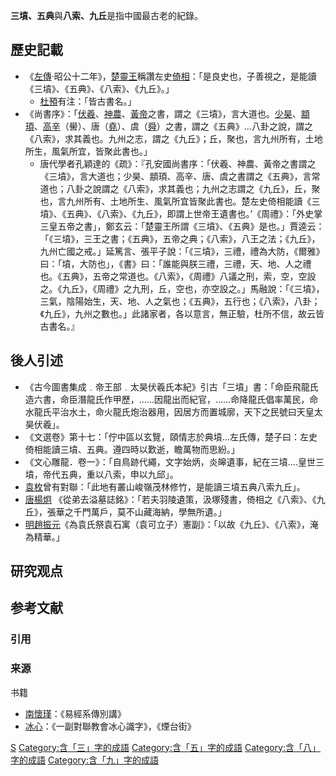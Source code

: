 '''三墳、五典'''與'''八索、九丘'''是指中國最古老的紀錄。

==歷史記載==
*《[[左傳|左傳]]·昭公十二年》，[[楚靈王|楚靈王]]稱讚左史[[倚相|倚相]]：「是良史也，子善視之，是能讀《三墳》、《五典》、《八索》、《九丘》。」
**[[杜預|杜預]]有注：「皆古書名。」
*《尚書序》：「[[伏羲|伏羲]]、[[神農|神農]]、[[黃帝|黃帝]]之書，謂之《三墳》，言大道也。[[少昊|少昊]]、[[顓頊|顓頊]]、[[嚳|高辛]]（嚳）、唐（[[堯|堯]]）、虞（[[舜|舜]]）之書，謂之《五典》...八卦之說，謂之《八索》，求其義也。九州之志，謂之《九丘》；丘，聚也，言九州所有，土地所生，風氣所宜，皆聚此書也。」
**唐代學者孔穎達的《疏》：『孔安國尚書序：「伏羲、神農、黃帝之書謂之《三墳》，言大道也；少昊、顓頊、高辛、唐、虞之書謂之《五典》，言常道也；八卦之說謂之《八索》，求其義也；九州之志謂之《九丘》，丘，聚也，言九州所有、土地所生、風氣所宜皆聚此書也。楚左史倚相能讀《三墳》、《五典》、《八索》、《九丘》，即謂上世帝王遺書也。’《周禮》：「外史掌三皇五帝之書」，鄭玄云：「楚靈王所謂《三墳》、《五典》是也。」賈逵云：「《三墳》，三王之書；《五典》，五帝之典；《八索》，八王之法；《九丘》，九州亡國之戒。」延篤言、張平子說：「《三墳》，三禮，禮為大防，《爾雅》曰：「墳，大防也」，《書》曰：「誰能與朕三禮，三禮，天、地、人之禮也。《五典》，五帝之常道也。《八索》，《周禮》八議之刑，索，空，空設之。《九丘》，《周禮》之九刑，丘，空也，亦空設之。」馬融說：「《三墳》，三氣，陰陽始生，天、地、人之氣也；《五典》，五行也；《八索》，八卦；《九丘》，九州之數也。」此諸家者，各以意言，無正驗，杜所不信，故云皆古書名。』

==後人引述==
*《古今圖書集成﹒帝王部﹒太昊伏羲氏本紀》引古「三墳」書：「命臣飛龍氏造六書，命臣潛龍氏作甲歷，……因龍出而紀官，……命降龍氏倡率萬民，命水龍氏平治水土，命火龍氏炮治器用，因居方而置城廓，天下之民號曰天皇太昊伏羲」。
*《文選卷》第十七：「佇中區以玄覽，頤情志於典墳...左氏傳，楚子曰：左史倚相能讀三墳、五典。遵四時以歎逝，瞻萬物而思紛。」
*《文心雕龍．卷一》：「自鳥跡代繩，文字始炳，炎皞遺事，紀在三墳....皇世三墳，帝代五典，重以八索，申以九邱」。
*[[袁枚|袁枚]]曾有對聯：「此地有叢山峻嶺茂林修竹，是能讀三墳五典八索九丘」。
*[[唐|唐]][[楊炯|楊炯]] 《從弟去溢墓誌銘》：「若夫羽陵遺策，汲塚殘書，倚相之《八索》、《九丘》，張華之千門萬戶，莫不山藏海納，學無所遺。」
*[[明|明]][[趙振元|趙振元]]《為袁氏祭袁石寓（袁可立子）憲副》：「以故《九丘》、《八索》，淹為精華。」

==研究观点==
{{or|*南懷瑾在《易經雜說》認為：「三墳是什麼？三墳就是三易：連山、歸藏、周易。五典呢？就是五經，或者說是《尚書》，洪範五福。八索就是八卦。九丘就是九疇，就是《河圖》、《洛書》的理數。」 
*[[濮陽西水坡M45墓|濮陽西水坡M45墓]]有可能是6500年前伏羲氏之墳墓，透過墳墓形制和擺塑，展現天空星象，其東西兩側布有蚌龍和蚌虎，而墓主腳則有蚌塑之北斗魁象，斗柄朝東。由此推知《三墳》應是三皇時期之天象墳記，《五典》是五帝時期之文字刻契載記。}}

== 参考文献 ==
=== 引用 ===
{{Reflist}}

=== 来源 ===
{{Wikisource|古三墳}}
{{refbegin}}
; 书籍
* [[南懷瑾|南懷瑾]]：《易經系傳別講》
* [[冰心|冰心]]：《一副對聯教會冰心識字》，《煙台街》
{{refend}}

[[Category:非四字成语|S]]
[[Category:含「三」字的成語|Category:含「三」字的成語]]
[[Category:含「五」字的成語|Category:含「五」字的成語]]
[[Category:含「八」字的成語|Category:含「八」字的成語]]
[[Category:含「九」字的成語|Category:含「九」字的成語]]